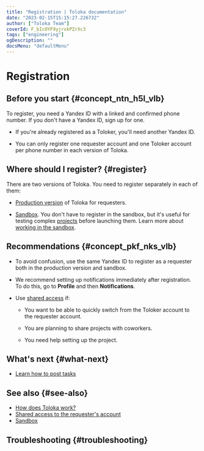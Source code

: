 ```yaml
---
title: "Registration | Toloka documentation"
date: "2023-02-15T15:15:27.226732"
author: ["Toloka Team"]
coverId: F_bIcOYF9yjrxkPZrXc3
tags: ["engineering"]
ogDescription: ""
docsMenu: "defaultMenu"
---
```



# Registration

## Before you start {#concept_ntn_h5l_vlb}

To register, you need a Yandex ID with a linked and confirmed phone number. If you don't have a Yandex ID, sign up for one.

<Note mode="restriction" title="Restriction">

- If you're already registered as a Toloker, you'll need another Yandex ID.

- You can only register one requester account and one Toloker account per phone number in each version of Toloka.

</Note>

## Where should I register? {#register}

There are two versions of Toloka. You need to register separately in each of them:

- [Production version](https://toloka.ai) of Toloka for requesters.

- [Sandbox](https://sandbox.toloka.yandex.com/for-requesters). You don't have to register in the sandbox, but it's useful for testing complex [projects](/docs-new/glossary#project) before launching them. Learn more about [working in the sandbox](/docs-new/guide/sandbox).

## Recommendations {#concept_pkf_nks_vlb}

- To avoid confusion, use the same Yandex ID to register as a requester both in the production version and sandbox.

- We recommend setting up notifications immediately after registration. To do this, go to **Profile** and then **Notifications**.

- Use [shared access](/docs-new/guide/multiple-access) if:

    - You want to be able to quickly switch from the Toloker account to the requester account.

    - You are planning to share projects with coworkers.

    - You need help setting up the project.

## What's next {#what-next}

- [Learn how to post tasks](/docs-new/guide/first-project)

## See also {#see-also}

- [How does Toloka work?](/docs-new/guide/overview)
- [Shared access to the requester's account](/docs-new/guide/multiple-access)
- [Sandbox](/docs-new/guide/sandbox)

## Troubleshooting {#troubleshooting}

<TroubleshootingNoSms/>

<TroubleshootingPhoneBelongsAnotherUser/>

<TroubleshootingAccountTypeMistake/>

<FaqTaskSuitable/>

<FaqStartNewProject/>

<FaqChangePhoneNumber/>

<FaqChangeAccountType/>

<FaqPartnership/>

<ContactGuideSupport/>
